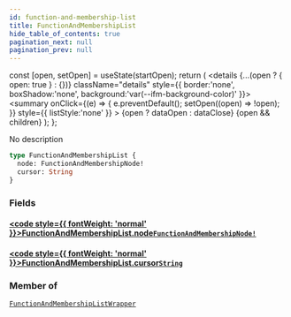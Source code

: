 ```yaml
---
id: function-and-membership-list
title: FunctionAndMembershipList
hide_table_of_contents: true
pagination_next: null
pagination_prev: null
---
```







  const [open, setOpen] = useState(startOpen);
  return (
    <details {...(open ? { open: true } : {})} className="details" style={{ border:'none', boxShadow:'none', background:'var(--ifm-background-color)' }}>
      <summary
        onClick={(e) => {
          e.preventDefault();
          setOpen((open) => !open);
        }}
        style={{ listStyle:'none' }}
      >
      {open ? dataOpen : dataClose}
      </summary>
      {open && children}
    </details>
  );
};




No description


```graphql
type FunctionAndMembershipList {
  node: FunctionAndMembershipNode!
  cursor: String
}
```




### Fields

#### [<code style={{ fontWeight: 'normal' }}>FunctionAndMembershipList.<b>node</b></code>](#)<Bullet />[`FunctionAndMembershipNode!`](/cris/objects/function-and-membership-node) <Badge class="secondary" text="non-null"/> <Badge class="secondary" text="object"/>
> 
> 

#### [<code style={{ fontWeight: 'normal' }}>FunctionAndMembershipList.<b>cursor</b></code>](#)<Bullet />[`String`](/cris/scalars/string) <Badge class="secondary" text="scalar"/>
> 
> 



### Member of

[`FunctionAndMembershipListWrapper`](/cris/objects/function-and-membership-list-wrapper)  <Badge class="secondary" text="object"/>

